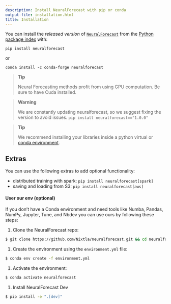 ```yaml
---
description: Install NeuralForecast with pip or conda
output-file: installation.html
title: Installation
---
```



You can install the *released version* of
[`NeuralForecast`](https://nixtlaverse.nixtla.io/neuralforecast/core.html#neuralforecast)
from the [Python package index](https://pypi.org) with:


```shell
pip install neuralforecast
```

or


```shell
conda install -c conda-forge neuralforecast
```

> **Tip**
>
> Neural Forecasting methods profit from using GPU computation. Be sure
> to have Cuda installed.

> **Warning**
>
> We are constantly updating neuralforecast, so we suggest fixing the
> version to avoid issues. `pip install neuralforecast=="1.0.0"`

> **Tip**
>
> We recommend installing your libraries inside a python virtual or
> [conda
> environment](https://docs.conda.io/projects/conda/en/latest/user-guide/install/macos.html).

## Extras

You can use the following extras to add optional functionality:

-   distributed training with spark: `pip install neuralforecast[spark]`
-   saving and loading from S3: `pip install neuralforecast[aws]`

#### User our env (optional)

If you don’t have a Conda environment and need tools like Numba, Pandas,
NumPy, Jupyter, Tune, and Nbdev you can use ours by following these
steps:

1.  Clone the NeuralForecast repo:


```bash
$ git clone https://github.com/Nixtla/neuralforecast.git && cd neuralforecast
```

1.  Create the environment using the `environment.yml` file:


```bash
$ conda env create -f environment.yml
```

1.  Activate the environment:


```bash
$ conda activate neuralforecast
```

1.  Install NeuralForecast Dev


```bash
$ pip install -e ".[dev]"
```

